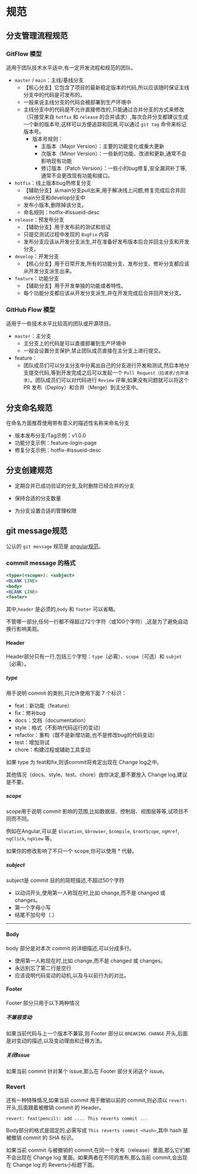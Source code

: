 # 规范

## 分支管理流程规范

### GitFlow 模型

适用于团队技术水平适中,有一定开发流程和规范的团队。

- `master` / `main`：主线/基线分支
  - 【核心分支】它包含了项目的最新稳定版本的代码,所以应该随时保证主线分支中的代码是可发布的。
  - 一般来说主线分支的代码会被部署到生产环境中
  - 主线分支中的代码是不允许直接修改的,只能通过合并分支的方式来修改（只接受来自 `hotfix` 和 `release` 的合并请求）,每次合并分支都建议生成一个新的版本号,这样可以方便追踪和回溯,可以通过 `git tag` 命令来标记版本号。
    - 版本号规则：
      - 主版本（Major Version）：主要的功能变化或重大更新
      - 次版本（Minor Version）：一些新的功能、改进和更新,通常不会影响现有功能
      - 修订版本（Patch Version）：一些小的bug修复,安全漏洞补丁等,通常不会更改现有功能和接口。
- `hotfix`：线上版本bug热修复分支
  - 【辅助分支】从main分支pull出来,用于解决线上问题,修复完成后合并回main分支和develop分支中
  - 发布小版本,删除掉该分支。
  - 命名规则：hotfix-#issueid-desc
- `release`：预发布分支
  - 【辅助分支】用于发布前的测试和验证
  - 只提交测试过程中发现的 `BugFix` 内容
  - 发布分支应该从开发分支派生,并在准备好发布版本后合并回主分支和开发分支。
- `develop`：开发分支
  - 【核心分支】用于日常开发,所有的功能分支、发布分支、修补分支都应该从开发分支派生出来。
- `feature`：功能分支
  - 【辅助分支】用于开发单独的功能或者特性。
  - 每个功能分支都应该从开发分支派生,并在开发完成后合并回开发分支。

### GitHub Flow 模型

适用于一些技术水平比较高的团队或开源项目。

- `master`：主分支
  - 主分支上的代码是可以直接部署到生产环境中
  - 一般会设置分支保护,禁止团队成员直接在主分支上进行提交。
- feature：
  - 团队成员们可以分主分支中分离出自己的分支进行开发和测试,然后本地分支提交代码,等到开发完成之后可以发起一个 `Pull Request（拉请求/合并请求）`。团队成员们可以对代码进行 `Review` 评审,如果没有问题就可以将这个 PR 发布（Deploy）和合并（Merge）到主分支中。



## 分支命名规范

在命名方面推荐使用带有意义的描述性名称来命名分支

- 版本发布分支/Tag示例：v1.0.0
- 功能分支示例：feature-login-page
- 修复分支示例：hotfix-#issueid-desc

## 分支创建规范

- 定期合并已成功验证的分支,及时删除已经合并的分支

- 保持合适的分支数量

- 为分支设置合适的管理权限



## git message规范

公认的 `git message` 规范是 [angular规范](https://github.com/angular/angular.js/blob/master/DEVELOPERS.md#-git-commit-guidelines)。

### commit message 的格式

```jsx
<type>(<scope>): <subject>
<BLANK LINE>
<body>
<BLANK LINE>
<footer>
```

其中,`header` 是必须的,`body` 和 `footer` 可以省略。

不管哪一部分,任何一行都不得超过72个字符（或100个字符）,这是为了避免自动换行影响美观。

#### Header

Header部分只有一行,包括三个字短：`type`（必需）、`scope`（可选）和 `subjet`（必需）。

##### type

用于说明 commit 的类别,只允许使用下面 7 个标识：

- feat：新功能（feature）
- fix：修补bug
- docs：文档（documentation）
- style：格式（不影响代码运行的变动）
- refactor：重构（既不是新增功能,也不是修改bug的代码变动）
- test：增加测试
- chore：构建过程或辅助工具变动

如果 type 为 feat和fix,则该commit将肯定出现在 Change log之中。

其他情况（docs、style、test、chore）由你决定,要不要放入 Change log,建议是不要。

##### scope

scope用于说明 commit 影响的范围,比如数据层、控制层、视图层等等,试项目不同而不同。

例如在Angular,可以是 `$location`, `$browser`, `$compile`, `$rootScope`, `ngHref`, `ngClick`, `ngView` 等。

如果你的修改影响了不只一个 scope,你可以使用 * 代替。

##### subject

subject是 commit 目的的简短描述,不超过50个字符

- 以动词开头,使用第一人称现在时,比如 change,而不是 changed 或 changes。
- 第一个字母小写
- 结尾不加句号（.）

-------

#### Body

body 部分是对本次 commit 的详细描述,可以分成多行。

- 使用第一人称现在时,比如 change,而不是 changed 或 changes。
- 永远别忘了第二行是空行
- 应该说明代码变动的动机,以及与以前行为的对比。



#### Footer

Footer 部分只用于以下两种情况

##### 不兼容变动

如果当前代码与上一个版本不兼容,则 Footer 部分以 `BREAKING CHANGE` 开头,后面是对变动的描述,以及变动理由和迁移方法。

##### 关闭Issue

如果当前 commit 针对某个 issue,那么在 Footer 部分关闭这个 issue。

### Revert

还有一种特殊情况,如果当前 commit 用于撤销以前的 commit,则必须以 `revert:` 开头,后面跟着被撤销 commit 的 Header。

```
revert: feat(pencil): add .... This reverts commit ...
```

Body部分的格式是固定的,必需写成 `This reverts commit <hash>`,其中 hash 是被撤销 commit 的 SHA 标识。

如果当前 commit 与被撤销的 commit,在同一个发布（release）里面,那么它们都不会出现在 Change log 里面。如果两者在不同的发布,那么当前 commit,会出现在 Change log 的 Reverts小标题下面。 
